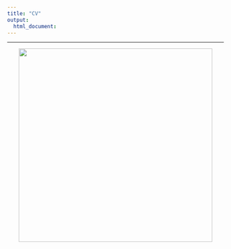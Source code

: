```yaml
---
title: "CV"
output:
  html_document:
---
```



----


<center><img src="Lockett_CV" width="450px"></center> 

